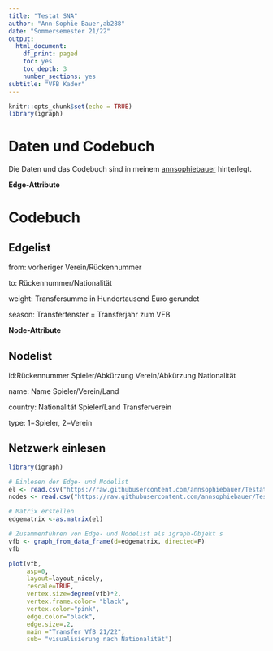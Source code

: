 ```yaml
---
title: "Testat SNA"
author: "Ann-Sophie Bauer,ab288"
date: "Sommersemester 21/22"
output:
  html_document:
    df_print: paged
    toc: yes
    toc_depth: 3
    number_sections: yes
subtitle: "VFB Kader"
---
```

```r
knitr::opts_chunk$set(echo = TRUE)
library(igraph)
```
# Daten und Codebuch

Die Daten und das Codebuch sind in meinem
[annsophiebauer](https://github.com/annsophiebauer/Testat)
hinterlegt.

**Edge-Attribute** 

# Codebuch				
## Edgelist	

from:	vorheriger Verein/Rückennummer

to:	Rückennummer/Nationalität	

weight: Transfersumme in Hundertausend Euro gerundet

season:	Transferfenster = Transferjahr zum VFB

**Node-Attribute**

## Nodelist	

id:Rückennummer Spieler/Abkürzung Verein/Abkürzung Nationalität

name: Name Spieler/Verein/Land			

country: Nationalität Spieler/Land Transferverein

type: 1=Spieler, 2=Verein


## Netzwerk einlesen
```r

library(igraph)

# Einlesen der Edge- und Nodelist
el <- read.csv("https://raw.githubusercontent.com/annsophiebauer/Testat/main/eges.csv", header=T, as.is=T, sep = ",")
nodes <- read.csv("https://raw.githubusercontent.com/annsophiebauer/Testat/main/nodes.csv", header=T, as.is=T, sep = ",")

# Matrix erstellen
edgematrix <-as.matrix(el)

# Zusammenführen von Edge- und Nodelist als igraph-Objekt s
vfb <- graph_from_data_frame(d=edgematrix, directed=F)
vfb
```

```r

plot(vfb,
     asp=0,
     layout=layout_nicely,
     rescale=TRUE,
     vertex.size=degree(vfb)*2,
     vertex.frame.color= "black",
     vertex.color="pink",
     edge.color="black",
     edge.size=.2,
     main ="Transfer VfB 21/22",
     sub= "visualisierung nach Nationalität")


```